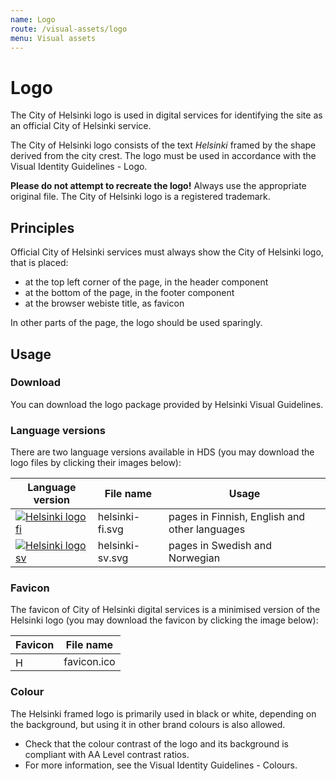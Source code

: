 ```yaml
---
name: Logo
route: /visual-assets/logo
menu: Visual assets
---
```



# Logo

<LargeParagraph>The City of Helsinki logo is used in digital services for identifying the site as an official City of Helsinki service.</LargeParagraph>

<p>The City of Helsinki logo consists of the text <i>Helsinki</i> framed by the shape derived from the city crest. The logo must be used in accordance with the <Link href="https://brand.hel.fi/en/logo" external>Visual Identity Guidelines - Logo</Link>.</p>

**Please do not attempt to recreate the logo!** Always use the appropriate original file. The City of Helsinki logo is a registered trademark.

## Principles 
Official City of Helsinki services must always show the City of Helsinki logo, that is placed: 
- at the top left corner of the page, in the header component
- at the bottom of the page, in the footer component
- at the browser webiste title, as favicon

In other parts of the page, the logo should be used sparingly.

## Usage

### Download

<p>You can <Link href="https://brand.hel.fi/wp-content/uploads/2018/11/helsinki_tunnus_paketti.zip" external>download the logo package</Link> provided by Helsinki Visual Guidelines.</p>

### Language versions
There are two language versions available in HDS (you may download the logo files by clicking their images below):

Language version                                                                                                             | File name         | Usage                                         |
---------------------------------------------------------------------------------------------------------------------------- |-------------------|-----------------------------------------------|
[![Helsinki logo fi](../../static/assets/logo/helsinki-fi.svg)](../../static/assets/logo/helsinki-fi.svg "Helsinki logo fi") | helsinki-fi.svg   | pages in Finnish, English and other languages |
[![Helsinki logo sv](../../static/assets/logo/helsinki-sv.svg)](../../static/assets/logo/helsinki-sv.svg "Helsinki logo sv") | helsinki-sv.svg   | pages in Swedish and Norwegian                |

### Favicon
The favicon of City of Helsinki digital services is a minimised version of the Helsinki logo (you may download the favicon by clicking the image below):

Favicon                                                                                                                          | File name           |
-------------------------------------------------------------------------------------------------------------------------------- | ------------------- |
[<Image src="../../static/assets/logo/favicon.ico" alt="Helsinki favicon" width="16px" />](../../static/assets/logo/favicon.ico) | favicon.ico         | 


### Colour
The Helsinki framed logo is primarily used in black or white, depending on the background, but using it in other brand colours is also allowed.
- Check that the colour contrast of the logo and its background is compliant with <Link href="https://www.w3.org/TR/WCAG21/#contrast-minimum" external>AA Level contrast ratios</Link>.
- For more information, see the <Link href="https://brand.hel.fi/en/colours/" external>Visual Identity Guidelines - Colours</Link>.
